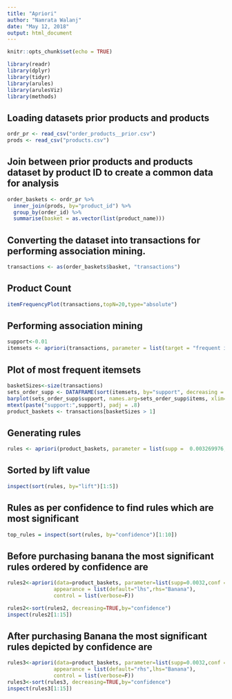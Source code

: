 ---
title: "Apriori"
author: "Namrata Walanj"
date: "May 12, 2018"
output: html_document
---

```{r setup, include=FALSE}
knitr::opts_chunk$set(echo = TRUE)
```

```{r lib}
library(readr)
library(dplyr)
library(tidyr)
library(arules)
library(arulesViz)
library(methods)
```

## Loading datasets prior products and products
```{r order_products}
ordr_pr <- read_csv("order_products__prior.csv")
prods <- read_csv("products.csv")
```

## Join between prior products and products dataset by product ID to create a common data for analysis
```{r order_baskets}
order_baskets <- ordr_pr %>% 
  inner_join(prods, by="product_id") %>% 
  group_by(order_id) %>%
  summarise(basket = as.vector(list(product_name)))
```

## Converting the dataset into transactions for performing association mining.
```{r transactions}
transactions <- as(order_baskets$basket, "transactions")
```

## Product Count
```{r cnt}
itemFrequencyPlot(transactions,topN=20,type="absolute")
```



## Performing association mining
```{r associationMining}
support<-0.01
itemsets <- apriori(transactions, parameter = list(target = "frequent itemsets", supp=support, minlen=2), control = list(verbose = FALSE))
```

## Plot of most frequent itemsets
```{r plot}
basketSizes<-size(transactions)
sets_order_supp <- DATAFRAME(sort(itemsets, by="support", decreasing = F))
barplot(sets_order_supp$support, names.arg=sets_order_supp$items, xlim=c(0,0.02), horiz = T, las = 2, cex.names = .8, main = "Frequent Itemsets")
mtext(paste("support:",support), padj = .8)
product_baskets <- transactions[basketSizes > 1]
```

## Generating rules
```{r rules}
rules <- apriori(product_baskets, parameter = list(supp =  0.003269976, conf = 0.01, maxlen=3), control = list(verbose = FALSE)) 
```

## Sorted by lift value
```{r sort_rules}
inspect(sort(rules, by="lift")[1:5])
```

## Rules as per confidence to find rules which are most significant
```{r top_rules}
top_rules = inspect(sort(rules, by="confidence")[1:10])
```

## Before purchasing banana the most significant rules ordered by confidence are
```{r alt_rules}
rules2<-apriori(data=product_baskets, parameter=list(supp=0.0032,conf = 0.01), 
               appearance = list(default="lhs",rhs="Banana"),
               control = list(verbose=F))

rules2<-sort(rules2, decreasing=TRUE,by="confidence")
inspect(rules2[1:15])
```

## After purchasing Banana the most significant rules depicted by confidence are
```{r apriori}
rules3<-apriori(data=product_baskets, parameter=list(supp=0.0032,conf = 0.01), 
               appearance = list(default="rhs",lhs="Banana"),
               control = list(verbose=F))
rules3<-sort(rules3, decreasing=TRUE,by="confidence")
inspect(rules3[1:15])
```
